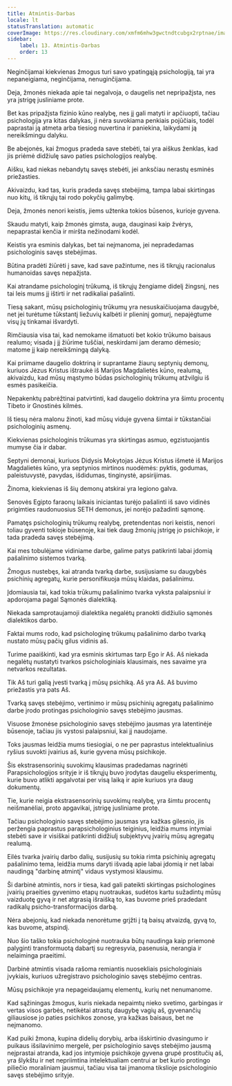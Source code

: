 ```yaml
---
title: Atmintis-Darbas
locale: lt
statusTranslation: automatic
coverImage: https://res.cloudinary.com/xmfm6mhw3gwctndtcubgx2rptnae/image/upload/v1741354419/small_cover_la_gran_rebelion_28716e29d2.webp
sidebar:
    label: 13. Atmintis-Darbas
    order: 13
---
```

Neginčijamai kiekvienas žmogus turi savo ypatingąją psichologiją, tai yra nepaneigiama, neginčijama, nenuginčijama.

Deja, žmonės niekada apie tai negalvoja, o daugelis net nepripažįsta, nes yra įstrigę jusliniame prote.

Bet kas pripažįsta fizinio kūno realybę, nes jį gali matyti ir apčiuopti, tačiau psichologija yra kitas dalykas, ji nėra suvokiama penkiais pojūčiais, todėl paprastai ją atmeta arba tiesiog nuvertina ir paniekina, laikydami ją nereikšmingu dalyku.

Be abejonės, kai žmogus pradeda save stebėti, tai yra aiškus ženklas, kad jis priėmė didžiulę savo paties psichologijos realybę.

Aišku, kad niekas nebandytų savęs stebėti, jei anksčiau nerastų esminės priežasties.

Akivaizdu, kad tas, kuris pradeda savęs stebėjimą, tampa labai skirtingas nuo kitų, iš tikrųjų tai rodo pokyčių galimybę.

Deja, žmonės nenori keistis, jiems užtenka tokios būsenos, kurioje gyvena.

Skaudu matyti, kaip žmonės gimsta, auga, dauginasi kaip žvėrys, nepaprastai kenčia ir miršta nežinodami kodėl.

Keistis yra esminis dalykas, bet tai neįmanoma, jei nepradedamas psichologinis savęs stebėjimas.

Būtina pradėti žiūrėti į save, kad save pažintume, nes iš tikrųjų racionalus humanoidas savęs nepažįsta.

Kai atrandame psichologinį trūkumą, iš tikrųjų žengiame didelį žingsnį, nes tai leis mums jį ištirti ir net radikaliai pašalinti.

Tiesą sakant, mūsų psichologinių trūkumų yra nesuskaičiuojama daugybė, net jei turėtume tūkstantį liežuvių kalbėti ir plieninį gomurį, nepajėgtume visų jų tinkamai išvardyti.

Rimčiausia visa tai, kad nemokame išmatuoti bet kokio trūkumo baisaus realumo; visada į jį žiūrime tuščiai, neskirdami jam deramo dėmesio; matome jį kaip nereikšmingą dalyką.

Kai priimame daugelio doktriną ir suprantame žiaurų septynių demonų, kuriuos Jėzus Kristus ištraukė iš Marijos Magdalietės kūno, realumą, akivaizdu, kad mūsų mąstymo būdas psichologinių trūkumų atžvilgiu iš esmės pasikeičia.

Nepakenktų pabrėžtinai patvirtinti, kad daugelio doktrina yra šimtu procentų Tibeto ir Gnostinės kilmės.

Iš tiesų nėra malonu žinoti, kad mūsų viduje gyvena šimtai ir tūkstančiai psichologinių asmenų.

Kiekvienas psichologinis trūkumas yra skirtingas asmuo, egzistuojantis mumyse čia ir dabar.

Septyni demonai, kuriuos Didysis Mokytojas Jėzus Kristus išmetė iš Marijos Magdalietės kūno, yra septynios mirtinos nuodėmės: pyktis, godumas, paleistuvystė, pavydas, išdidumas, tinginystė, apsirijimas.

Žinoma, kiekvienas iš šių demonų atskirai yra legiono galva.

Senovės Egipto faraonų laikais iniciantas turėjo pašalinti iš savo vidinės prigimties raudonuosius SETH demonus, jei norėjo pažadinti sąmonę.

Pamatęs psichologinių trūkumų realybę, pretendentas nori keistis, nenori toliau gyventi tokioje būsenoje, kai tiek daug žmonių įstrigę jo psichikoje, ir tada pradeda savęs stebėjimą.

Kai mes tobulėjame vidiniame darbe, galime patys patikrinti labai įdomią pašalinimo sistemos tvarką.

Žmogus nustebęs, kai atranda tvarką darbe, susijusiame su daugybės psichinių agregatų, kurie personifikuoja mūsų klaidas, pašalinimu.

Įdomiausia tai, kad tokia trūkumų pašalinimo tvarka vyksta palaipsniui ir apdorojama pagal Sąmonės dialektiką.

Niekada samprotaujamoji dialektika negalėtų pranokti didžiulio sąmonės dialektikos darbo.

Faktai mums rodo, kad psichologinę trūkumų pašalinimo darbo tvarką nustato mūsų pačių gilus vidinis aš.

Turime paaiškinti, kad yra esminis skirtumas tarp Ego ir Aš. Aš niekada negalėtų nustatyti tvarkos psichologiniais klausimais, nes savaime yra netvarkos rezultatas.

Tik Aš turi galią įvesti tvarką į mūsų psichiką. Aš yra Aš. Aš buvimo priežastis yra pats Aš.

Tvarką savęs stebėjimo, vertinimo ir mūsų psichinių agregatų pašalinimo darbe įrodo protingas psichologinio savęs stebėjimo jausmas.

Visuose žmonėse psichologinio savęs stebėjimo jausmas yra latentinėje būsenoje, tačiau jis vystosi palaipsniui, kai jį naudojame.

Toks jausmas leidžia mums tiesiogiai, o ne per paprastus intelektualinius ryšius suvokti įvairius aš, kurie gyvena mūsų psichikoje.

Šis ekstrasensorinių suvokimų klausimas pradedamas nagrinėti Parapsichologijos srityje ir iš tikrųjų buvo įrodytas daugeliu eksperimentų, kurie buvo atlikti apgalvotai per visą laiką ir apie kuriuos yra daug dokumentų.

Tie, kurie neigia ekstrasensorinių suvokimų realybę, yra šimtu procentų neišmanėliai, proto apgavikai, įstrigę jusliniame prote.

Tačiau psichologinio savęs stebėjimo jausmas yra kažkas gilesnio, jis peržengia paprastus parapsichologinius teiginius, leidžia mums intymiai stebėti save ir visiškai patikrinti didžiulį subjektyvų įvairių mūsų agregatų realumą.

Eilės tvarka įvairių darbo dalių, susijusių su tokia rimta psichinių agregatų pašalinimo tema, leidžia mums daryti išvadą apie labai įdomią ir net labai naudingą "darbinę atmintį" vidaus vystymosi klausimu.

Ši darbinė atmintis, nors ir tiesa, kad gali pateikti skirtingas psichologines įvairių praeities gyvenimo etapų nuotraukas, sudėtos kartu sužadintų mūsų vaizduotę gyvą ir net atgrasią išraišką to, kas buvome prieš pradedant radikalų psicho-transformacijos darbą.

Nėra abejonių, kad niekada nenorėtume grįžti į tą baisų atvaizdą, gyvą to, kas buvome, atspindį.

Nuo šio taško tokia psichologinė nuotrauka būtų naudinga kaip priemonė palyginti transformuotą dabartį su regresyvia, pasenusia, nerangia ir nelaiminga praeitimi.

Darbinė atmintis visada rašoma remiantis nuosekliais psichologiniais įvykiais, kuriuos užregistravo psichologinio savęs stebėjimo centras.

Mūsų psichikoje yra nepageidaujamų elementų, kurių net nenumanome.

Kad sąžiningas žmogus, kuris niekada nepaimtų nieko svetimo, garbingas ir vertas visos garbės, netikėtai atrastų daugybę vagių aš, gyvenančių giliausiose jo paties psichikos zonose, yra kažkas baisaus, bet ne neįmanomo.

Kad puiki žmona, kupina didelių dorybių, arba išskirtinio dvasingumo ir puikaus išsilavinimo mergelė, per psichologinio savęs stebėjimo jausmą neįprastai atranda, kad jos intymioje psichikoje gyvena grupė prostitučių aš, yra šlykštu ir net nepriimtina intelektualiam centrui ar bet kurio protingo piliečio moraliniam jausmui, tačiau visa tai įmanoma tikslioje psichologinio savęs stebėjimo srityje.

